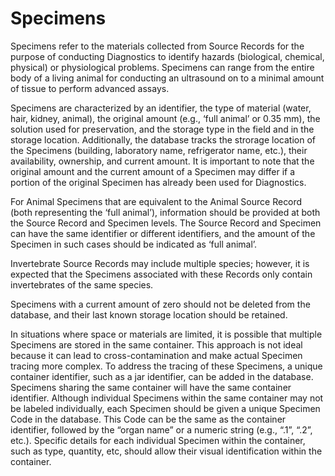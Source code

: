 # Specimens {.unnumbered}

Specimens refer to the materials collected from Source Records for the purpose of conducting Diagnostics to identify hazards (biological, chemical, physical) or physiological problems. Specimens can range from the entire body of a living animal for conducting an ultrasound on to a minimal amount of tissue to perform advanced assays.

Specimens are characterized by an identifier, the type of material (water, hair, kidney, animal), the original amount (e.g., 'full animal' or 0.35 mm), the solution used for preservation, and the storage type in the field and in the storage location. Additionally, the database tracks the strorage location of the Specimens (building, laboratory name, refrigerator name, etc.), their availability, ownership, and current amount. It is important to note that the original amount and the current amount of a Specimen may differ if a portion of the original Specimen has already been used for Diagnostics.

For Animal Specimens that are equivalent to the Animal Source Record (both representing the 'full animal'), information should be provided at both the Source Record and Specimen levels. The Source Record and Specimen can have the same identifier or different identifiers, and the amount of the Specimen in such cases should be indicated as 'full animal'.

Invertebrate Source Records may include multiple species; however, it is expected that the Specimens associated with these Records only contain invertebrates of the same species.

Specimens with a current amount of zero should not be deleted from the database, and their last known storage location should be retained.

In situations where space or materials are limited, it is possible that multiple Specimens are stored in the same container. This approach is not ideal because it can lead to cross-contamination and make actual Specimen tracing more complex. To address the tracing of these Specimens, a unique container identifier, such as a jar identifier, can be added in the database. Specimens sharing the same container will have the same container identifier. Although individual Specimens within the same container may not be labeled individually, each Specimen should be given a unique Specimen Code in the database. This Code can be the same as the container identifier, followed by the "organ name" or a numeric string (e.g., ".1", ".2", etc.). Specific details for each individual Specimen within the container, such as type, quantity, etc, should allow their visual identification within the container.
